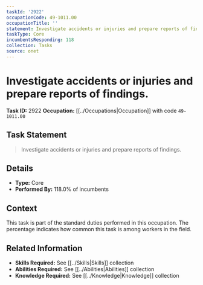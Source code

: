 ```yaml
---
taskId: '2922'
occupationCode: 49-1011.00
occupationTitle: ''
statement: Investigate accidents or injuries and prepare reports of findings.
taskType: Core
incumbentsResponding: 118
collection: Tasks
source: onet
---
```

# Investigate accidents or injuries and prepare reports of findings.

**Task ID:** 2922
**Occupation:** [[../Occupations|Occupation]] with code `49-1011.00`

## Task Statement

> Investigate accidents or injuries and prepare reports of findings.

## Details

- **Type:** Core
- **Performed By:** 118.0% of incumbents

## Context

This task is part of the standard duties performed in this occupation. The percentage indicates how common this task is among workers in the field.

## Related Information

- **Skills Required:** See [[../Skills|Skills]] collection
- **Abilities Required:** See [[../Abilities|Abilities]] collection
- **Knowledge Required:** See [[../Knowledge|Knowledge]] collection
